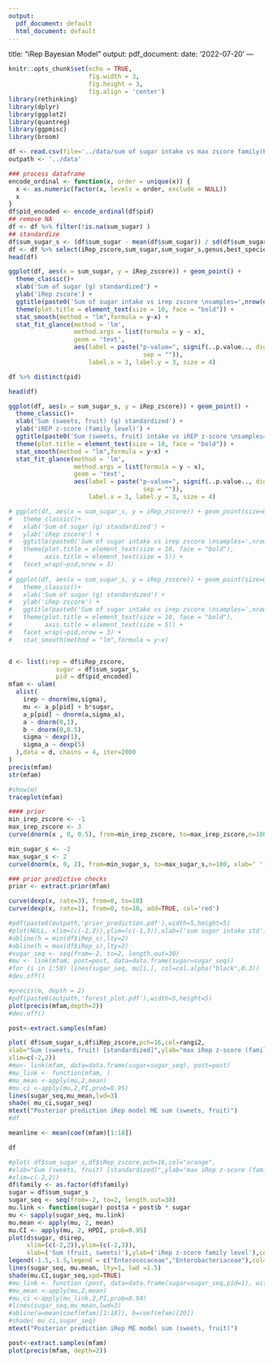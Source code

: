 ```yaml
---
output:
  pdf_document: default
  html_document: default
---
```

title: "iRep Bayesian Model"
output:
  pdf_document:
date: '2022-07-20'
---

```r
knitr::opts_chunk$set(echo = TRUE, 
                      fig.width = 3, 
                      fig.height = 3,
                      fig.align = 'center')
library(rethinking)
library(dplyr)
library(ggplot2)
library(quantreg)
library(ggpmisc)
library(broom)
```
```r
df <- read.csv(file='../data/sum of sugar intake vs max zscore family(E,E).csv')
outpath <- '../data'
```
```r
### process dataframe
encode_ordinal <- function(x, order = unique(x)) {
  x <- as.numeric(factor(x, levels = order, exclude = NULL))
  x
}
df$pid_encoded <- encode_ordinal(df$pid)  
## remove NA
df <- df %>% filter(!is.na(sum_sugar) )
## standardize
df$sum_sugar_s <- (df$sum_sugar - mean(df$sum_sugar)) / sd(df$sum_sugar)
df <- df %>% select(iRep_zscore,sum_sugar,sum_sugar_s,genus,best_species,pid,pid_encoded,family)
head(df)
```
```r
ggplot(df, aes(x = sum_sugar, y = iRep_zscore)) + geom_point() +
  theme_classic()+
  xlab('Sum of sugar (g) standardized') +
  ylab('iRep zscore') +
  ggtitle(paste0('Sum of sugar intake vs irep zscore \nsamples=',nrow(df))) +
  theme(plot.title = element_text(size = 10, face = "bold")) +
  stat_smooth(method = "lm",formula = y~x) +
  stat_fit_glance(method = 'lm',
                  method.args = list(formula = y ~ x),
                  geom = 'text',
                  aes(label = paste("p-value=", signif(..p.value.., digits = 3),
                                     sep = "")),
                      label.x = 3, label.y = 3, size = 4)

df %>% distinct(pid)
```
```r
head(df)
```
```r
ggplot(df, aes(x = sum_sugar_s, y = iRep_zscore)) + geom_point() + 
  theme_classic()+
  xlab('Sum (sweets, fruit) (g) standardized') +
  ylab('iREP z-score (family level)') + 
  ggtitle(paste0('Sum (sweets, fruit) intake vs iREP z-score \nsamples=',nrow(df))) + 
  theme(plot.title = element_text(size = 10, face = "bold")) +
  stat_smooth(method = "lm",formula = y~x) + 
  stat_fit_glance(method = 'lm',
                  method.args = list(formula = y ~ x),  
                  geom = 'text', 
                  aes(label = paste("p-value=", signif(..p.value.., digits = 3), 
                                     sep = "")),
                      label.x = 3, label.y = 3, size = 4) 
```
```r
# ggplot(df, aes(x = sum_sugar_s, y = iRep_zscore)) + geom_point(size=0.5) + 
#   theme_classic()+
#   xlab('Sum of sugar (g) standardized') +
#   ylab('iRep zscore') + 
#   ggtitle(paste0('Sum of sugar intake vs irep zscore \nsamples=',nrow(df))) + 
#   theme(plot.title = element_text(size = 10, face = "bold"),
#         axis.title = element_text(size = 5)) +
#   facet_wrap(~pid,nrow = 3) 
# 
# ggplot(df, aes(x = sum_sugar_s, y = iRep_zscore)) + geom_point(size=0.5) + 
#   theme_classic()+
#   xlab('Sum of sugar (g) standardized') +
#   ylab('iRep zscore') + 
#   ggtitle(paste0('Sum of sugar intake vs irep zscore \nsamples=',nrow(df))) + 
#   theme(plot.title = element_text(size = 10, face = "bold"),
#         axis.title = element_text(size = 5)) +
#   facet_wrap(~pid,nrow = 3) + 
#   stat_smooth(method = "lm",formula = y~x)
```
```r
```
```r
d <- list(irep = df$iRep_zscore, 
             sugar = df$sum_sugar_s,
             pid = df$pid_encoded)
mfam <- ulam(
  alist(
    irep ~ dnorm(mu,sigma),
    mu <- a_p[pid] + b*sugar,
    a_p[pid] ~ dnorm(a,sigma_a),
    a ~ dnorm(0,1),
    b ~ dnorm(0,0.5),
    sigma ~ dexp(1),
    sigma_a ~ dexp(5)
  ),data = d, chains = 4, iter=2000
)
precis(mfam)
str(mfam)
```
```r
#show(m)
traceplot(mfam)
```
```r
#### prior 
min_irep_zscore <- -1
max_irep_zscore <- 3 
curve(dnorm(x , 0, 0.5), from=min_irep_zscore, to=max_irep_zscore,n=100, xlab='')
```
```r
min_sugar_s <- -2 
max_sugar_s <- 2 
curve(dnorm(x, 0, 2), from=min_sugar_s, to=max_sugar_s,n=100, xlab=' ')
```
```r
### prior predictive checks
prior <- extract.prior(mfam)
```
```r
curve(dexp(x, rate=3), from=0, to=10)
curve(dexp(x, rate=1), from=0, to=10, add=TRUE, col='red')
```
```r
#pdf(paste0(outpath,'prior_prediction.pdf'),width=5,height=5)
#plot(NULL, xlim=(c(-2,2)),ylim=(c(-1,3)),xlab=('sum sugar intake std'),ylab=('iRep z-score fam'))
#abline(h = min(df$iRep_s),lty=2)
#abline(h = max(df$iRep_s),lty=2)
#sugar_seq <- seq(from=-2, to=2, length.out=30)
#mu <- link(mfam, post=post, data=data.frame(sugar=sugar_seq))
#for (i in 1:50) lines(sugar_seq, mu[i,], col=col.alpha("black",0.3))
#dev.off()
```
```r
#precis(m, depth = 2)
#pdf(paste0(outpath,'forest_plot.pdf'),width=5,height=5)
plot(precis(mfam,depth=2))
#dev.off()
```
```r
post<-extract.samples(mfam)
```
```r
plot( df$sum_sugar_s,df$iRep_zscore,pch=16,col=rangi2,
xlab="Sum (sweets, fruit) [standardized]",ylab="max iRep z-score (family)",
xlim=c(-2,2))
#mu<- link(mfam, data=data.frame(sugar=sugar_seq), post=post)
#mu_link <- function(mfam, )
#mu_mean <-apply(mu,2,mean)
#mu_ci <-apply(mu,2,PI,prob=0.95)
lines(sugar_seq,mu_mean,lwd=3)
shade( mu_ci,sugar_seq)
mtext("Posterior prediction iRep model ME sum (sweets, fruit)")
#df
```
```r
meanline <- mean(coef(mfam)[1:18])
```
```r
df
```
```r
#plot( df$sum_sugar_s,df$iRep_zscore,pch=16,col="orange",
#xlab="Sum (sweets, fruit) [standardized]",ylab="max iRep z-score (family)",
#xlim=c(-2,2))
df$family <- as.factor(df$family)
sugar = df$sum_sugar_s
sugar_seq <- seq(from=-2, to=2, length.out=30)
mu.link <- function(sugar) post$a + post$b * sugar
mu <- sapply(sugar_seq, mu.link)
mu.mean <- apply(mu, 2, mean)
mu.CI <- apply(mu, 2, HPDI, prob=0.95)
plot(d$sugar, d$irep,
     xlim=(c(-2,2)),ylim=(c(-2,3)),
     xlab=('Sum (fruit, sweets)'),ylab=('iRep z-score family level'),col=c("green","red")[as.factor(df$family)],pch=16)
legend(-1.5,-1.5,legend = c("Enterococaceae","Enterobacteriaceae"),col=c("green","red"),pch=16)
lines(sugar_seq, mu.mean, lty=1, lwd =1.5)
shade(mu.CI,sugar_seq,xpd=TRUE)
#mu_link <- function (post, data=data.frame(sugar=sugar_seq,pid=1), with {a_p + b*sugar})
#mu_mean <-apply(mu,2,mean)
#mu_ci <-apply(mu_link,2,PI,prob=0.94)
#lines(sugar_seq,mu_mean,lwd=3)
#abline(a=mean(coef(mfam)[1:18]), b=coef(mfam)[20])
#shade( mu_ci,sugar_seq)
mtext("Posterior prediction iRep ME model sum (sweets, fruit)")
```
```r
post<-extract.samples(mfam)
plot(precis(mfam, depth=2))
```



